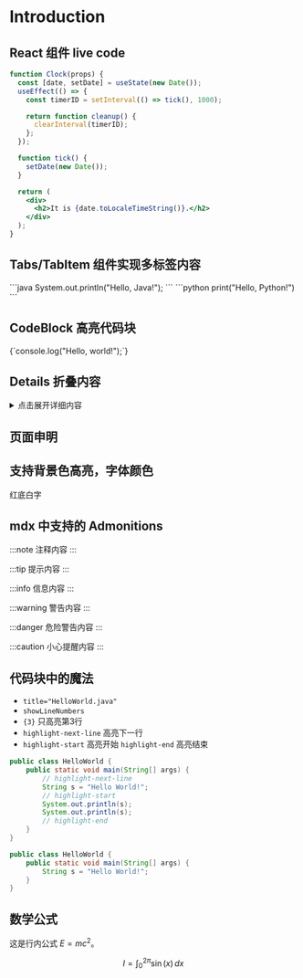 # Introduction

## React 组件 live code

```jsx live
function Clock(props) {
  const [date, setDate] = useState(new Date());
  useEffect(() => {
    const timerID = setInterval(() => tick(), 1000);

    return function cleanup() {
      clearInterval(timerID);
    };
  });

  function tick() {
    setDate(new Date());
  }

  return (
    <div>
      <h2>It is {date.toLocaleTimeString()}.</h2>
    </div>
  );
}
```

## Tabs/TabItem 组件实现多标签内容


<Tabs>
  <TabItem value="java" label="Java">
    ```java System.out.println("Hello, Java!"); ```
  </TabItem>
  <TabItem value="python" label="Python">
    ```python print("Hello, Python!") ```
  </TabItem>
</Tabs>

## CodeBlock 高亮代码块


<CodeBlock language="js" title="hello.js">
  {`console.log("Hello, world!");`}
</CodeBlock>

## Details 折叠内容

<details>
  <summary>点击展开详细内容</summary>
  <div>这里是可折叠的内容，可以放更多说明或代码。</div>
</details>

## 页面申明


<TailProtocal />

## 支持背景色高亮，字体颜色


<MyHighlight color="white" background="red">红底白字</MyHighlight>

## mdx 中支持的 Admonitions

:::note
注释内容
:::

:::tip
提示内容
:::

:::info
信息内容
:::

:::warning
警告内容
:::

:::danger
危险警告内容
:::

:::caution
小心提醒内容
:::

## 代码块中的魔法

- `title="HelloWorld.java"` 
- `showLineNumbers`
- `{3}` 只高亮第3行
- `highlight-next-line` 高亮下一行
- `highlight-start` 高亮开始 `highlight-end` 高亮结束

```java title="HelloWorld.java" showLineNumbers
public class HelloWorld {
    public static void main(String[] args) {
        // highlight-next-line
        String s = "Hello World!";
        // highlight-start
        System.out.println(s);
        System.out.println(s);
        // highlight-end
    }
}
```

```java showLineNumbers {3}
public class HelloWorld {
    public static void main(String[] args) {
        String s = "Hello World!";
    }
}
```

## 数学公式

这是行内公式 $E=mc^2$。

$$
I = \int_0^{2\pi} \sin(x)\,dx
$$